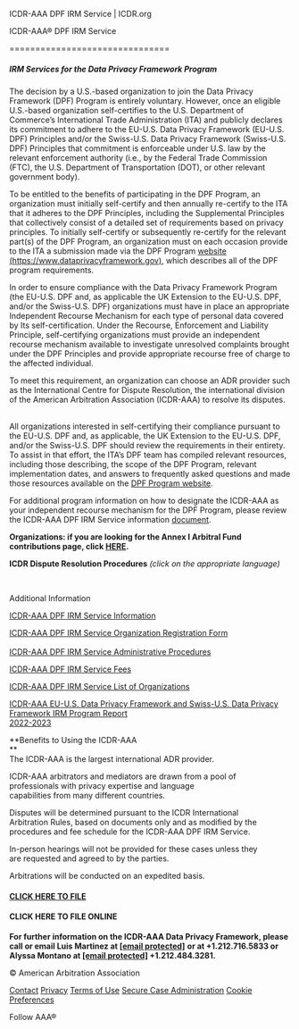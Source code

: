    ICDR-AAA DPF IRM Service | ICDR.org           

[](https://www.adr.org/aaa/faces/home?_afrLoop=334800709477300&_afrWindowMode=0&_afrWindowId=null#%40%3F_afrWindowId%3Dnull%26_afrLoop%3D334800709477300%26_afrWindowMode%3D0%26_adf.ctrl-state%3D10zklfqdt4_4)

ICDR-AAA® DPF IRM Service  
  

===============================

##### **IRM Services for the Data Privacy Framework Program**

The decision by a U.S.-based organization to join the Data Privacy Framework (DPF) Program is entirely voluntary. However, once an eligible U.S.-based organization self-certifies to the U.S. Department of Commerce’s International Trade Administration (ITA) and publicly declares its commitment to adhere to the EU-U.S. Data Privacy Framework (EU-U.S. DPF) Principles and/or the Swiss-U.S. Data Privacy Framework (Swiss-U.S. DPF) Principles that commitment is enforceable under U.S. law by the relevant enforcement authority (i.e., by the Federal Trade Commission (FTC), the U.S. Department of Transportation (DOT), or other relevant government body).  
  
To be entitled to the benefits of participating in the DPF Program, an organization must initially self-certify and then annually re-certify to the ITA that it adheres to the DPF Principles, including the Supplemental Principles that collectively consist of a detailed set of requirements based on privacy principles. To initially self-certify or subsequently re-certify for the relevant part(s) of the DPF Program, an organization must on each occasion provide to the ITA a submission made via the DPF Program [website (https://www.dataprivacyframework.gov)](https://www.dataprivacyframework.gov), which describes all of the DPF program requirements.  
  
In order to ensure compliance with the Data Privacy Framework Program (the EU-U.S. DPF and, as applicable the UK Extension to the EU-U.S. DPF, and/or the Swiss-U.S. DPF) organizations must have in place an appropriate Independent Recourse Mechanism for each type of personal data covered by Its self-certification. Under the Recourse, Enforcement and Liability Principle, self-certifying organizations must provide an independent recourse mechanism available to investigate unresolved complaints brought under the DPF Principles and provide appropriate recourse free of charge to the affected individual.  
  
To meet this requirement, an organization can choose an ADR provider such as the International Centre for Dispute Resolution, the international division of the American Arbitration Association (ICDR-AAA) to resolve its disputes.        
  
All organizations interested in self-certifying their compliance pursuant to the EU-U.S. DPF and, as applicable, the UK Extension to the EU-U.S. DPF, and/or the Swiss-U.S. DPF should review the requirements in their entirety. To assist in that effort, the ITA’s DPF team has compiled relevant resources, including those describing, the scope of the DPF Program, relevant implementation dates, and answers to frequently asked questions and made those resources available on the [DPF Program website](https://www.dataprivacyframework.gov/s/program-overview).   
  
For additional program information on how to designate the ICDR-AAA as your independent recourse mechanism for the DPF Program, please review the ICDR-AAA DPF IRM Service information [document](https://go.adr.org/rs/294-SFS-516/images/DPF_IRM_Service_Information.pdf).   
  
**Organizations: if you are looking for the Annex I Arbitral Fund contributions page, click [HERE](https://go.adr.org/dpf-annexi-fund.html).**  
  
**ICDR Dispute Resolution Procedures** _(click on the appropriate language)_  

[](https://www.icdr.org/rules_forms_fees)  [](https://www.icdr.org/rules_forms_fees)  [](https://www.icdr.org/rules_forms_fees)  [](https://www.icdr.org/rules_forms_fees)  [](https://www.icdr.org/rules_forms_fees)

Additional Information

[ICDR-AAA DPF IRM Service Information](https://go.adr.org/rs/294-SFS-516/images/DPF_IRM_Service_Information.pdf)  
  
[ICDR-AAA DPF IRM Service Organization Registration Form](https://go.adr.org/rs/294-SFS-516/images/DPF_IRM_Service_Organization_Registration_Form.pdf)  
[  
](go.adr.org/rs/294-SFS-516/images/SafeHarbor_Procedures.pdf)[ICDR-AAA DPF IRM Service Administrative Procedures](https://go.adr.org/rs/294-SFS-516/images/DPF_IRM_Service_Administrative__Procedures.pdf)  
  
[ICDR-AAA DPF IRM Service Fees](https://go.adr.org/rs/294-SFS-516/images/DPF_IRM_Service_Fees.pdf)  
  
[ICDR-AAA DPF IRM Service List of Organizations](https://go.adr.org/rs/294-SFS-516/images/Data-Privacy-Framework-Database-Report-15July2024.pdf)  
  
[ICDR-AAA EU-U.S. Data Privacy Framework and Swiss-U.S. Data Privacy Framework IRM Program Report  
2022-2023](https://go.adr.org/rs/294-SFS-516/images/Data_Privacy_Framework_IRM_Program_Report_2022-2023.pdf)  
  
**Benefits to Using the ICDR-AAA  
**  
The ICDR-AAA is the largest international ADR provider.   
  
ICDR-AAA arbitrators and mediators are drawn from a pool of professionals with privacy expertise and language   
capabilities from many different countries.   
  
Disputes will be determined pursuant to the ICDR International Arbitration Rules, based on documents only and as modified by the procedures and fee schedule for the ICDR-AAA DPF IRM Service.  
  
In-person hearings will not be provided for these cases unless they are requested and agreed to by the parties.   
  
Arbitrations will be conducted on an expedited basis.[  
](https://go.adr.org/rs/294-SFS-516/images/PS_Database_Report_as_of_8_31_17.pdf)

#### [CLICK HERE TO FILE](https://go.adr.org/rs/294-SFS-516/images/ICDR-AAA_DPF_IRM_Service_Notice_of_Arbitration_Form.pdf)  

#### **CLICK HERE TO FILE ONLINE** 

**For further information on the ICDR-AAA Data Privacy Framework, please call or email Luis Martinez at [\[email protected\]](/cdn-cgi/l/email-protection#48052921243c277205293a3c21262d320408292c3a66273a2f)** **or at +1.212.716.5833 or Alyssa Montano at [\[email protected\]](/cdn-cgi/l/email-protection#5f123e36332b30651230312b3e31301e1f3e3b2d71302d38) +1.212.484.3281.**

© American Arbitration Association

[Contact](https://www.adr.org/ContactUs) [Privacy](https://www.adr.org/PrivacyPolicy) [Terms of Use](https://www.adr.org/terms-of-use) [Secure Case Administration](https://www.adr.org/Secure_Case_Administration) [Cookie Preferences](javascript:void\(0\) "Cookie Preferences")

Follow AAA®[](https://www.linkedin.com/company/american-arbitration-association)[](https://twitter.com/adrorg?lang=en)[](https://www.youtube.com/channel/UCs9Y1btc_lh7m2xGoM6Yhzg)